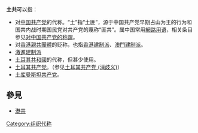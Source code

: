 '''土共'''可以指：
* 对[[中国共产党|中国共产党]]的代称。“土”指“土匪”，源于中国共产党早期占山为王的行为和国共内战时期国民党对共产党的蔑称“匪共”。属中国常用[[中国大陆网络用语列表|網路用语]]，相关条目参见[[对中国共产党的称谓|对中国共产党的称谓]]。
* 对[[香港親共團體|香港親共團體]]的贬称，也指[[建制派_(香港)|香港建制派]]、[[建制派_(澳門)|澳門建制派]]。
* [[激進建制派|激進建制派]]
* [[土耳其共和國|土耳其共和國]]的代称，但甚少使用。
* [[土耳其共产党|土耳其共产党]]。（参见[[土耳其共产党_(消歧义)|土耳其共产党 (消歧义)]]）
* [[土库曼斯坦共产党|土库曼斯坦共产党]]。

==參見==
* [[港共|港共]]

{{disambig|Cat=二字消歧義}}
{{DEFAULTSORT:T土共}}
[[Category:组织代称|Category:组织代称]]